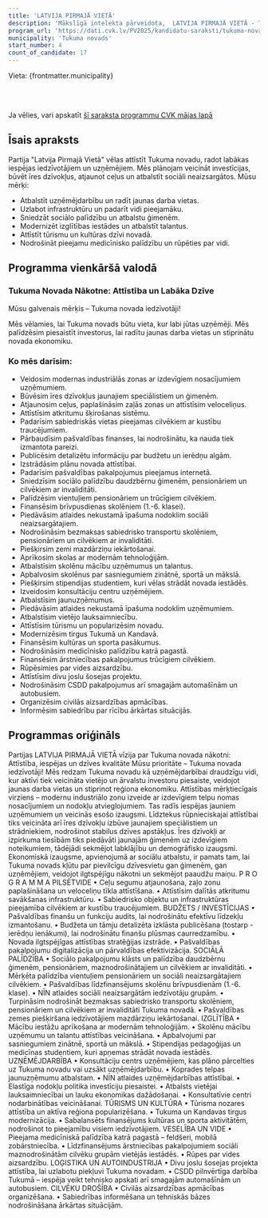 ```yaml
---
title: 'LATVIJA PIRMAJĀ VIETĀ'
description: 'Mākslīgā intelekta pārveidota,  LATVIJA PIRMAJĀ VIETĀ - Tukuma novads programma vienkāršā valodā'
program_url: 'https://dati.cvk.lv/PV2025/kandidatu-saraksti/tukuma-novads/latvija-pirmaja-vieta'
municipality: 'Tukuma novads'
start_number: 4
count_of_candidate: 17
---
```



Vieta: {frontmatter.municipality}<br/>

<Badge text="Uzņēmējdarbības atbalsts" variant="note" size="small" /> <Badge text="Sociālā palīdzība" variant="note" size="small" /> <Badge text="Ceļu un infrastruktūras uzlabošana" variant="note" size="small" /> <Badge text="Izglītības modernizācija" variant="note" size="small" /> <Badge text="Tūrisma attīstība" variant="note" size="small" />

<br/><br/> 

<Card title='Šis ir mākslīga intelekta ģenerēts apraksts' icon='starlight'>
    Ja vēlies, vari apskatīt <a href={frontmatter.program_url} target='_blank'>šī saraksta programmu CVK mājas lapā</a>
    </Card>

## Īsais apraksts

Partija "Latvija Pirmajā Vietā" vēlas attīstīt Tukuma novadu, radot labākas iespējas iedzīvotājiem un uzņēmējiem. Mēs plānojam veicināt investīcijas, būvēt īres dzīvokļus, atjaunot ceļus un atbalstīt sociāli neaizsargātos. Mūsu mērķi:

*   Atbalstīt uzņēmējdarbību un radīt jaunas darba vietas.
*   Uzlabot infrastruktūru un padarīt vidi pieejamāku.
*   Sniedzāt sociālo palīdzību un atbalstu ģimenēm.
*   Modernizēt izglītības iestādes un atbalstīt talantus.
*   Attīstīt tūrismu un kultūras dzīvi novadā.
*   Nodrošināt pieejamu medicīnisko palīdzību un rūpēties par vidi.

## Programma vienkāršā valodā

### Tukuma Novada Nākotne: Attīstība un Labāka Dzīve

Mūsu galvenais mērķis – Tukuma novada iedzīvotāji!

Mēs vēlamies, lai Tukuma novads būtu vieta, kur labi jūtas uzņēmēji. Mēs palīdzēsim piesaistīt investorus, lai radītu jaunas darba vietas un stiprinātu novada ekonomiku.

### Ko mēs darīsim:

*   Veidosim modernas industriālās zonas ar izdevīgiem nosacījumiem uzņēmumiem.
*   Būvēsim īres dzīvokļus jaunajiem speciālistiem un ģimenēm.
*   Atjaunosim ceļus, paplašināsim zaļās zonas un attīstīsim veloceliņus.
*   Attīstīsim atkritumu šķirošanas sistēmu.
*   Padarīsim sabiedriskās vietas pieejamas cilvēkiem ar kustību traucējumiem.
*   Pārbaudīsim pašvaldības finanses, lai nodrošinātu, ka nauda tiek izmantota pareizi.
*   Publicēsim detalizētu informāciju par budžetu un ierēdņu algām.
*   Izstrādāsim plānu novada attīstībai.
*   Padarīsim pašvaldības pakalpojumus pieejamus internetā.
*   Sniedzīsim sociālo palīdzību daudzbērnu ģimenēm, pensionāriem un cilvēkiem ar invaliditāti.
*   Palīdzēsim vientuļiem pensionāriem un trūcīgiem cilvēkiem.
*   Finansēsim brīvpusdienas skolēniem (1.-6. klasei).
*   Piedāvāsim atlaides nekustamā īpašuma nodoklim sociāli neaizsargātajiem.
*   Nodrošināsim bezmaksas sabiedrisko transportu skolēniem, pensionāriem un cilvēkiem ar invaliditāti.
*   Piešķirsim zemi mazdārziņu iekārtošanai.
*   Aprīkosim skolas ar modernām tehnoloģijām.
*   Atbalstīsim skolēnu mācību uzņēmumus un talantus.
*   Apbalvosim skolēnus par sasniegumiem zinātnē, sportā un mākslā.
*   Piešķirsim stipendijas studentiem, kuri vēlas strādāt novada iestādēs.
*   Izveidosim konsultāciju centru uzņēmējiem.
*   Atbalstīsim jaunuzņēmumus.
*   Piedāvāsim atlaides nekustamā īpašuma nodoklim uzņēmumiem.
*   Atbalstīsim vietējo lauksaimniecību.
*   Attīstīsim tūrismu un popularizēsim novadu.
*   Modernizēsim tirgus Tukumā un Kandavā.
*   Finansēsim kultūras un sporta pasākumus.
*   Nodrošināsim medicīnisko palīdzību katrā pagastā.
*   Finansēsim ārstniecības pakalpojumus trūcīgiem cilvēkiem.
*   Rūpēsimies par vides aizsardzību.
*   Attīstīsim divu joslu šosejas projektu.
*   Nodrošināsim CSDD pakalpojumus arī smagajām automašīnām un autobusiem.
*   Organizēsim civilās aizsardzības apmācības.
*   Informēsim sabiedrību par rīcību ārkārtas situācijās.

## Programmas oriģināls

Partijas LATVIJA PIRMAJĀ VIETĀ vīzija par Tukuma novada nākotni:
Attīstība, iespējas un dzīves kvalitāte
Mūsu prioritāte – Tukuma novada iedzīvotāji!
Mēs redzam Tukuma novadu kā uzņēmējdarbībai draudzīgu vidi, kur aktīvi tiek veicināta vietējo un ārvalstu investoru piesaiste, veidojot jaunas darba vietas un stiprinot reģiona ekonomiku.
Attīstības mērķtiecīgais virziens – modernu industriālo zonu izveide ar izdevīgiem telpu nomas nosacījumiem un nodokļu atvieglojumiem. Tas radīs iespējas jauniem uzņēmumiem un veicinās esošo izaugsmi.
Līdztekus rūpnieciskajai attīstībai tiks veicināta arī īres dzīvokļu izbūve jaunajiem speciālistiem un strādniekiem, nodrošinot stabilus dzīves apstākļus. Īres dzīvokļi ar izpirkuma tiesībām tiks piedāvāti jaunajām ģimenēm uz izdevīgiem noteikumiem, tādējādi sekmējot labklājību un demogrāfisko izaugsmi.
Ekonomiskā izaugsme, apvienojumā ar sociālu atbalstu, ir pamats tam, lai Tukuma novads kļūtu par pievilcīgu dzīvesvietu gan ģimenēm, gan uzņēmējiem, veidojot ilgtspējīgu nākotni un sekmējot paaudžu maiņu.
P R O G R A M M A
PILSĒTVIDE
• Ceļu segumu atjaunošana, zaļo zonu paplašināšana un veloceliņu tīkla attīstīšana.
• Attīstīsim dalītās atkritumu savākšanas infrastruktūru.
• Sabiedrisko objektu un infrastruktūras pieejamība cilvēkiem ar kustību traucējumiem.
BUDŽETS / INVESTĪCIJAS
• Pašvaldības finanšu un funkciju audits, lai nodrošinātu efektīvu līdzekļu izmantošanu.
• Budžeta un tāmju detalizēta izklāsta publicēšana (tostarp - ierēdņu ienākumi), lai nodrošinātu finanšu plūsmas caurredzamību.
• Novada ilgtspējīgas attīstības stratēģijas izstrāde.
• Pašvaldības pakalpojumu digitalizācija un pārvaldības efektivizācija.
SOCIĀLĀ PALĪDZĪBA
• Sociālo pakalpojumu klāsts un palīdzība daudzbērnu ģimenēm, pensionāriem, maznodrošinātajiem un cilvēkiem ar invaliditāti.
• Mērķēta palīdzība vientuļiem pensionāriem un sociāli neaizsargātajiem cilvēkiem.
• Pašvaldības līdzfinansējums skolēnu brīvpusdienām (1.-6. klase).
• NĪN atlaides sociāli neaizsargātām iedzīvotāju grupām.
• Turpināsim nodrošināt bezmaksas sabiedrisko transportu skolēniem, pensionāriem un cilvēkiem ar invaliditāti Tukuma novadā.
• Pašvaldības zemes piešķiršana iedzīvotājiem mazdārziņu iekārtošanai.
IZGLĪTĪBA
• Mācību iestāžu aprīkošana ar modernām tehnoloģijām.
• Skolēnu mācību uzņēmumu un talantu attīstības veicināšana.
• Apbalvojumi par sasniegumiem zinātnē, sportā un mākslā.
• Stipendijas pedagoģijas un medicīnas studentiem, kuri apņemas strādāt novada iestādēs.
UZŅĒMĒJDARBĪBA
• Konsultāciju centrs uzņēmējiem, kas plāno pārcelties uz Tukuma novadu vai uzsākt uzņēmējdarbību.
• Koprades telpas jaunuzņēmumu atbalstam.
• NĪN atlaides uzņēmējdarbības attīstībai.
• Elastīga nodokļu politika investīciju piesaistei.
• Atbalsts vietējai lauksaimniecībai un lauku ekonomikas dažādošanai.
• Konsultatīvie centri nodarbinātības veicināšanai.
TŪRISMS UN KULTŪRA
• Tūrisma nozares attīstība un aktīva reģiona popularizēšana.
• Tukuma un Kandavas tirgus modernizācija.
• Sabalansēts finansējums kultūras un sporta aktivitātēm, nodrošinot to pieejamību visiem iedzīvotājiem.
VESELĪBA UN VIDE
• Pieejama medicīniskā palīdzība katrā pagastā – feldšeri, mobilā zobārstniecība.
• Līdzfinansējums ārstniecības pakalpojumiem sociāli maznodrošinātām cilvēku grupām vietējās iestādēs.
• Rūpes par vides aizsardzību.
LOĢISTIKA UN AUTOINDUSTRIJA
• Divu joslu šosejas projekta attīstība, lai uzlabotu piekļuvi Tukuma novadam.
• CSDD pilnvērtīga darbība Tukumā – iespēja veikt tehnisko apskati arī smagajām automašīnām un autobusiem.
CILVĒKU DROŠĪBA
• Civilās aizsardzības apmācības organizēšana.
• Sabiedrības informēšana un tehniskās bāzes nodrošināšana ārkārtas situācijām.
